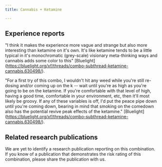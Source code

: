 ---
title: Cannabis + Ketamine

---

## Experience reports

"I think it makes the experience more vague and strange but also more interesting than ketamine on it's own. It's like ketamine tends to be a little typical in it's monochromatic (grey-scale) visionary meta-thinking ways and cannabis adds some color to this" [Bluelight] (https://bluelight.org/xf/threads/combo-subthread-ketamine-cannabis.630498/).

"For a first try of this combo, I wouldn't hit any weed while you're still re-dosing and/or coming up on the k -- wait until you're as high as you're going to be on the ketamine. If you're comfortable with that level of high, having a good time, comfortable in your environment, etc, then it'll most likely be groovy. If any of these variables is off, I'd put the peace pipe down until you're coming down, bearing in mind that smoking on the comedown also has the potential revive peak effects of the ketamine." [Bluelight] (https://bluelight.org/xf/threads/combo-subthread-ketamine-cannabis.630498/).

## Related research publications

We are yet to identify a research publication reporting on this combination. If you know of a publication that demonstrates the risk rating of this combination, please share the publication with us.



